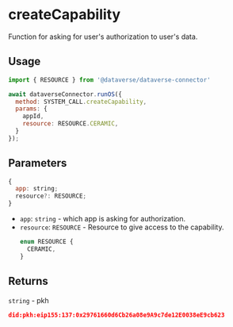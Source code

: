 # createCapability

Function for asking for user's authorization to user's data.

## Usage

```js
import { RESOURCE } from '@dataverse/dataverse-connector'

await dataverseConnector.runOS({
  method: SYSTEM_CALL.createCapability,
  params: {
    appId,
    resource: RESOURCE.CERAMIC,
  }
});
```

## Parameters
```js
{
  app: string;
  resource?: RESOURCE;
}
```
- `app`: `string` - which app is asking for authorization.
- `resource`: `RESOURCE` - Resource to give access to the capability.
  ```js
  enum RESOURCE {
    CERAMIC,
  }
  ```

## Returns
`string` - pkh
```json
did:pkh:eip155:137:0x29761660d6Cb26a08e9A9c7de12E0038eE9cb623
```
